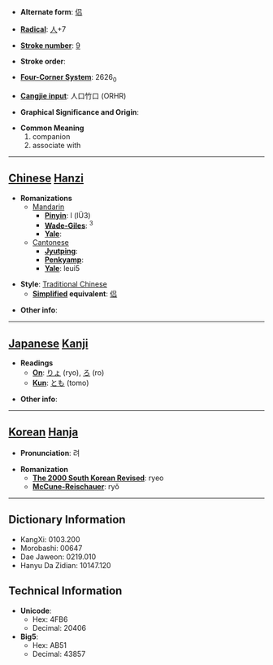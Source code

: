 * '''Alternate form''': [[侣]]

* '''[[Wiktionary:Chinese radical index| Radical]]''': [[Wiktionary:Chinese radical index 人|人]]+7

* '''[[Wiktionary:Chinese total strokes index|Stroke number]]''': [[Wiktionary:Chinese total strokes index 9|9]]

* '''Stroke order''': 

* '''[[Wiktionary:Chinese four corner index|Four-Corner System]]''': 2626<sub>0</sub>

* '''[[Wiktionary:Chinese Cangjie index|Cangjie input]]''': 人口竹口 (ORHR)

* '''Graphical Significance and Origin''': 

* '''Common Meaning'''
*#companion
*# associate with


----

== [[Chinese]] [[Hanzi]] ==

* '''Romanizations'''
** [[Mandarin]]
*** '''[[Pinyin]]''': l (lÜ3)
*** '''[[Wade-Giles]]''': <sup>3</sup>
*** '''[[Yale]]''': 
**[[Cantonese]]
***'''[[Jyutping]]''':
***'''[[Penkyamp]]''': 
***'''[[Yale]]''': leui5

* '''Style''': [[Traditional Chinese]] 
** '''[[Simplified Chinese|Simplified]] equivalent''': [[侣]]

* '''Other info''': 

----

== [[Japanese]] [[Kanji]] ==

* '''Readings'''
** '''[[On]]''': [[りょ]] (ryo), [[ろ]] (ro)
** '''[[Kun]]''': [[とも]] (tomo)

* '''Other info''':  

----

== [[Korean]] [[Hanja]] ==

* '''Pronunciation''': 려

* '''Romanization'''
** '''[[The 2000 South Korean Revised Romanization|The 2000 South Korean Revised]]''': ryeo
** '''[[McCune-Reischauer]]''': ryŏ

----

== Dictionary Information ==

* KangXi: 0103.200
* Morobashi: 00647
* Dae Jaweon: 0219.010
* Hanyu Da Zidian: 10147.120

== Technical Information ==

* '''Unicode''':
** Hex: 4FB6
** Decimal: 20406
* '''Big5''':
** Hex: AB51
** Decimal: 43857